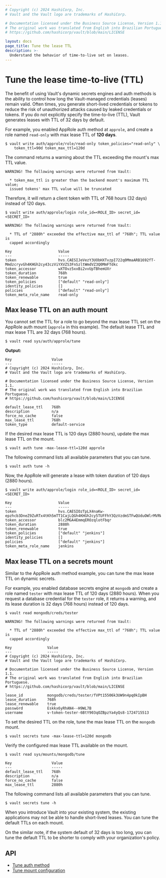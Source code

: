 ```yaml
---
# Copyright (c) 2024 HashiCorp, Inc.
# Vault and the Vault logo are trademarks of HashiCorp.

# Documentation licensed under the Business Source License, Version 1.1.
# The original work was translated from English into Brazilian Portuguese.
# https://github.com/hashicorp/vault/blob/main/LICENSE

layout: docs
page_title: Tune the lease TTL
description: >-
  Understand the behavior of time-to-live set on leases.
---
```


# Tune the lease time-to-live (TTL)

The benefit of using Vault's dynamic secrets engines and auth methods is the
ability to control how long the Vault-managed credentials (leases) remain valid.
Often times, you generate short-lived credentials or tokens to reduce the risk
of unauthorized attacks caused by leaked credentials or tokens. If you do not
explicitly specify the time-to-live (TTL), Vault generates leases with TTL of 32
days by default.

For example, you enabled AppRole auth method at `approle`, and create a role
named `read-only` with max lease TTL of **120 days**.

```shell-session
$ vault write auth/approle/role/read-only token_policies="read-only" \
    token_ttl=90d token_max_ttl=120d
```

The command returns a warning about the TTL exceeding the mount's max TTL value.

<CodeBlockConfig hideClipboard>

```plaintext
WARNING! The following warnings were returned from Vault:

  * token_max_ttl is greater than the backend mount's maximum TTL value;
  issued tokens' max TTL value will be truncated
```

</CodeBlockConfig>


Therefore, it will return a client token with TTL of 768 hours (32 days) instead
of 120 days.

<CodeBlockConfig highlight="12" hideClipboard>

```shell-session
$ vault write auth/approle/login role_id=<ROLE_ID> secret_id=<SECRET_ID>

WARNING! The following warnings were returned from Vault:

  * TTL of "2880h" exceeded the effective max_ttl of "768h"; TTL value is
  capped accordingly

Key                     Value
---                     -----
token                   hvs.CAESIJeVezY3UObHXTvzpI722q0MmaARB1692fT-MmdzcryvGh4KHGh2cy43czViYXVZS3FnSzltWmdVZ3Q0MmFTdkc
token_accessor          wXTOvz5xxBi2vvUpTBhemUXr
token_duration          768h
token_renewable         true
token_policies          ["default" "read-only"]
identity_policies       []
policies                ["default" "read-only"]
token_meta_role_name    read-only
```

</CodeBlockConfig>

## Max lease TTL on an auth mount

You cannot set the TTL for a role to go beyond the max lease TTL set on the
AppRole auth mount (`approle` in this example). The default lease TTL and max
lease TTL are 32 days (768 hours).

```shell-session
$ vault read sys/auth/approle/tune
```

**Output:**

<CodeBlockConfig highlight="3,6" hideClipboard>

```plaintext
Key                  Value
---                  -----
# Copyright (c) 2024 HashiCorp, Inc.
# Vault and the Vault logo are trademarks of HashiCorp.

# Documentation licensed under the Business Source License, Version 1.1.
# The original work was translated from English into Brazilian Portuguese.
# https://github.com/hashicorp/vault/blob/main/LICENSE

default_lease_ttl    768h
description          n/a
force_no_cache       false
max_lease_ttl        768h
token_type           default-service
```

</CodeBlockConfig>

If the desired max lease TTL is 120 days (2880 hours), update the max lease TTL
on the mount.

```shell-session
$ vault auth tune -max-lease-ttl=120d approle
```

The following command lists all available parameters that you can tune.

```shell-session
$ vault auth tune -h
```

Now, the AppRole will generate a lease with token duration of 120 days (2880 hours).

<CodeBlockConfig highlight="7" hideClipboard>

```shell-session
$ vault write auth/approle/login role_id=<ROLE_ID> secret_id=<SECRET_ID>

Key                     Value
---                     -----
token                   hvs.CAESIOzTpLX4naKw-epzhcb3DneZ9ZuRTx4tKh5mTT1CajLQGh4KHGh2cy5TUFFhY3QzVzdmSTFwQUduOWlrMVRWaUE
token_accessor          blc2MGA4EmmqEROzqlotFbqr
token_duration          2880h
token_renewable         true
token_policies          ["default" "jenkins"]
identity_policies       []
policies                ["default" "jenkins"]
token_meta_role_name    jenkins
```

</CodeBlockConfig>


## Max lease TTL on a secrets mount

Similar to the AppRole auth method example, you can tune the max lease TTL on
dynamic secrets.

For example, you enabled database secrets engine at `mongodb` and create a role
named `tester` with max lease TTL of 120 days (2880 hours). When you request a
database credential for the `tester` role, it returns a warning, and its lease
duration is 32 days (768 hours) instead of 120 days.

<CodeBlockConfig hideClipboard highlight="11">

```shell-session
$ vault read mongodb/creds/tester

WARNING! The following warnings were returned from Vault:

  * TTL of "2880h" exceeded the effective max_ttl of "768h"; TTL value is
  capped accordingly

Key                Value
---                -----
# Copyright (c) 2024 HashiCorp, Inc.
# Vault and the Vault logo are trademarks of HashiCorp.

# Documentation licensed under the Business Source License, Version 1.1.
# The original work was translated from English into Brazilian Portuguese.
# https://github.com/hashicorp/vault/blob/main/LICENSE

lease_id           mongodb/creds/tester/fVPt15506k3UW9n4pq0kIpBH
lease_duration     768h
lease_renewable    true
password           Eskkx6yRhAN4--H9WL7B
username           v-token-tester-6BtY903qOZBpzYa4yQs8-1724715513
```

</CodeBlockConfig>

To set the desired TTL on the role, tune the max lease TTL on the `mongodb`
mount.

```shell-session
$ vault secrets tune -max-lease-ttl=120d mongodb
```

Verify the configured max lease TTL available on the mount.

<CodeBlockConfig hideClipboard highlight="8">

```shell-session
$ vault read sys/mounts/mongodb/tune

Key                  Value
---                  -----
default_lease_ttl    768h
description          n/a
force_no_cache       false
max_lease_ttl        2880h
```

</CodeBlockConfig>

The following command lists all available parameters that you can tune.

```shell-session
$ vault secrets tune -h
```

When you introduce Vault into your existing system, the existing applications
may not be able to handle short-lived leases. You can tune the default TTLs
on each mount.

On the similar note, if the system default of 32 days is too long, you can tune
the default TTL to be shorter to comply with your organization's policy.

## API

- [Tune auth method](/vault/api-docs/system/auth#tune-auth-method)
- [Tune mount configuration](/vault/api-docs/system/mounts#tune-mount-configuration)

